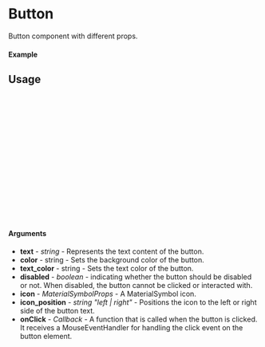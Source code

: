 
<Meta of={Button} title="Button" />

# Button

Button component with different props.

#### Example

<Canvas of={Button.TextAndIconLeft} />

## Usage

```ts
import {Button} from "qabang-component-library";

const Example = () => {
  return (
      <Button
        text: "text and icon",
        color: "#613587",
        text_color: "#ffffff",
        disabled: false,
        icon: { icon: "rocket" },
        icon_position: "right",
        onClick: () => console.log("Button"),
      />
  );
};

export default Example;
```

#### Arguments

- **text** - _string_ - Represents the text content of the button.
- **color** - string - Sets the background color of the button.
- **text_color** - string - Sets the text color of the button.
- **disabled** - _boolean_ - indicating whether the button should be disabled or not. When disabled, the button cannot be clicked or interacted with.
- **icon** - _MaterialSymbolProps_ - A MaterialSymbol icon.
- **icon_position** - _string "left | right"_ -  Positions the icon to the left or right side of the button text.
- **onClick** - _Callback_ - A function that is called when the button is clicked. It receives a MouseEventHandler for handling the click event on the button element.